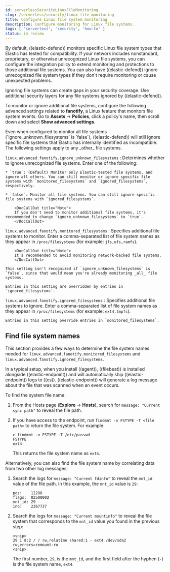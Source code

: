 ```yaml
---
id: serverlessSecurityLinuxFileMonitoring
slug: /serverless/security/linux-file-monitoring
title: Configure Linux file system monitoring
description: Configure monitoring for Linux file systems.
tags: [ 'serverless', 'security', 'how-to' ]
status: in review
---
```


<DocBadge template="technical preview" />
<div id="linux-file-monitoring"></div>

By default, ((elastic-defend)) monitors specific Linux file system types that Elastic has tested for compatibility. If your network includes nonstandard, proprietary, or otherwise unrecognized Linux file systems, you can configure the integration policy to extend monitoring and protections to those additional file systems. You can also have ((elastic-defend)) ignore unrecognized file system types if they don't require monitoring or cause unexpected problems.

<DocCallOut title="Caution" color="warning">
Ignoring file systems can create gaps in your security coverage. Use additional security layers for any file systems ignored by ((elastic-defend)).
</DocCallOut>

To monitor or ignore additional file systems, configure the following advanced settings related to **fanotify**, a Linux feature that monitors file system events. Go to **Assets** -> **Policies**, click a policy's name, then scroll down and select **Show advanced settings**.

<DocCallOut title="Note">
Even when configured to monitor all file systems (`ignore_unknown_filesystems` is `false`), ((elastic-defend)) will still ignore specific file systems that Elastic has internally identified as incompatible. The following settings apply to any _other_ file systems.
</DocCallOut>

<div id="ignore-unknown-filesystems"></div>

`linux.advanced.fanotify.ignore_unknown_filesystems`
    : Determines whether to ignore unrecognized file systems. Enter one of the following:

    * `true`: (Default) Monitor only Elastic-tested file systems, and ignore all others. You can still monitor or ignore specific file systems with `monitored_filesystems` and `ignored_filesystems`, respectively.

    * `false`: Monitor all file systems. You can still ignore specific file systems with `ignored_filesystems`.

        <DocCallOut title="Note">
        If you don't need to monitor additional file systems, it's recommended to change `ignore_unknown_filesystems` to `true`.
        </DocCallOut>

<div id="monitored-filesystems"></div>

`linux.advanced.fanotify.monitored_filesystems`
    : Specifies additional file systems to monitor. Enter a comma-separated list of <DocLink id="serverlessSecurityLinuxFileMonitoring" section="find-file-system-names">file system names</DocLink> as they appear in `/proc/filesystems` (for example: `jfs,ufs,ramfs`). 

        <DocCallOut title="Note">
        It's recommended to avoid monitoring network-backed file systems.
        </DocCallOut>

    This setting isn't recognized if `ignore_unknown_filesystems` is `false`, since that would mean you're already monitoring _all_ file systems. 

    Entries in this setting are overridden by entries in `ignored_filesystems`.


<div id="ignored-filesystems"></div>

`linux.advanced.fanotify.ignored_filesystems`
    : Specifies additional file systems to ignore. Enter a comma-separated list of <DocLink id="serverlessSecurityLinuxFileMonitoring" section="find-file-system-names">file system names</DocLink> as they appear in `/proc/filesystems` (for example: `ext4,tmpfs`).

    Entries in this setting override entries in `monitored_filesystems`.

<div id="find-file-system-names"></div>

## Find file system names

This section provides a few ways to determine the file system names needed for `linux.advanced.fanotify.monitored_filesystems` and `linux.advanced.fanotify.ignored_filesystems`.

In a typical setup, when you install ((agent)), ((filebeat)) is installed alongside ((elastic-endpoint)) and will automatically ship ((elastic-endpoint)) logs to ((es)). ((elastic-endpoint)) will generate a log message about the file that was scanned when an event occurs.

To find the system file name:

1. From the Hosts page (**Explore** -> **Hosts**), search for `message: "Current sync path"` to reveal the file path.

1. If you have access to the endpoint, run `findmnt -o FSTYPE -T <file path>` to return the file system. For example:

    ```shell
    > findmnt -o FSTYPE -T /etc/passwd
    FSTYPE
    ext4
    ```

    This returns the file system name as `ext4`.

Alternatively, you can also find the file system name by correlating data from two other log messages:

1. Search the logs for `message: "Current fdinfo"` to reveal the `mnt_id` value of the file path. In this example, the `mnt_id` value is `29`:

    ```shell
    pos:	12288
    flags:	02500002
    mnt_id:	29
    ino:	2367737
    ```

1. Search the logs for `message: "Current mountinfo"` to reveal the file system that corresponds to the `mnt_id` value you found in the previous step:

    ```shell
    <snip>
    29 1 8:2 / / rw,relatime shared:1 - ext4 /dev/sda2 rw,errors=remount-ro
    <snip>
    ```

    The first number, `29`, is the `mnt_id`, and the first field after the hyphen (`-`) is the file system name, `ext4`.

